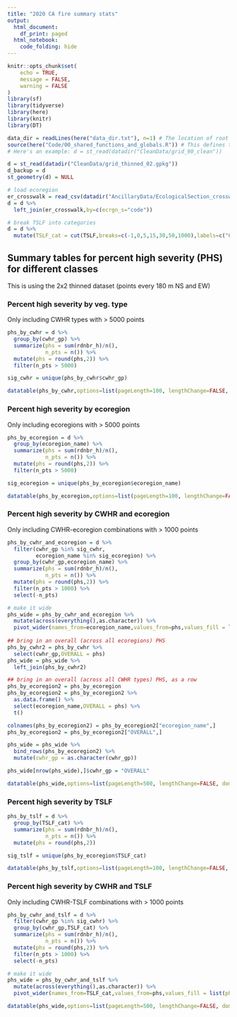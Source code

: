 ```yaml
---
title: "2020 CA fire summary stats"
output:
  html_document:
    df_print: paged
  html_notebook:
    code_folding: hide
---
```


```r

knitr::opts_chunk$set(
	echo = TRUE,
	message = FALSE,
	warning = FALSE
)
library(sf)
library(tidyverse)
library(here)
library(knitr)
library(DT)

data_dir = readLines(here("data_dir.txt"), n=1) # The location of root of the data directory on your computer should be specified in "data_dir.txt" (ignored by git)
source(here("Code/00_shared_functions_and_globals.R")) # This defines the function `datadir()` which makes it easy to refer to data that is stored outside the repo
# Here's an example: d = st_read(datadir("CleanData/grid_90_clean"))

d = st_read(datadir("CleanData/grid_thinned_02.gpkg"))
d_backup = d
st_geometry(d) = NULL

# load ecoregion
er_crosswalk = read_csv(datadir("AncillaryData/EcologicalSection_crosswalk.csv"))
d = d %>%
  left_join(er_crosswalk,by=c(ecrgn_s="code"))

# break TSLF into categories
d = d %>%
  mutate(TSLF_cat = cut(TSLF,breaks=c(-1,0,5,15,30,50,1000),labels=c("0","1-5","6-15","16-30","31-50","50+"), include.lowest=TRUE))


```


## Summary tables for percent high severity (PHS) for different classes
This is using the 2x2 thinned dataset (points every 180 m NS and EW)

### Percent high severity by veg. type
Only including CWHR types with > 5000 points

```r
phs_by_cwhr = d %>%
  group_by(cwhr_gp) %>%
  summarize(phs = sum(rdnbr_h)/n(),
            n_pts = n()) %>%
  mutate(phs = round(phs,2)) %>%
  filter(n_pts > 5000)

sig_cwhr = unique(phs_by_cwhr$cwhr_gp)

datatable(phs_by_cwhr,options=list(pageLength=100, lengthChange=FALSE, dom='t', columnDefs =          list(list(className = 'dt-center', targets = "_all"))), width=500)
```
### Percent high severity by ecoregion
Only including ecoregions with > 5000 points
```r
phs_by_ecoregion = d %>%
  group_by(ecoregion_name) %>%
  summarize(phs = sum(rdnbr_h)/n(),
            n_pts = n()) %>%
  mutate(phs = round(phs,2)) %>%
  filter(n_pts > 5000)

sig_ecoregion = unique(phs_by_ecoregion$ecoregion_name)

datatable(phs_by_ecoregion,options=list(pageLength=100, lengthChange=FALSE, dom='t', columnDefs =          list(list(className = 'dt-center', targets = "_all"))), width=500)
```
### Percent high severity by CWHR and ecoregion
Only including CWHR-ecoregion combinations with > 1000 points
```r
phs_by_cwhr_and_ecoregion = d %>%
  filter(cwhr_gp %in% sig_cwhr,
         ecoregion_name %in% sig_ecoregion) %>%
  group_by(cwhr_gp,ecoregion_name) %>%
  summarize(phs = sum(rdnbr_h)/n(),
            n_pts = n()) %>%
  mutate(phs = round(phs,2)) %>%
  filter(n_pts > 1000) %>%
  select(-n_pts)

# make it wide
phs_wide = phs_by_cwhr_and_ecoregion %>%
  mutate(across(everything(),as.character)) %>%
  pivot_wider(names_from=ecoregion_name,values_from=phs,values_fill = list(phs="--"))
  
## bring in an overall (across all ecoregions) PHS
phs_by_cwhr2 = phs_by_cwhr %>%
  select(cwhr_gp,OVERALL = phs)
phs_wide = phs_wide %>%
  left_join(phs_by_cwhr2)

## bring in an overall (across all CWHR types) PHS, as a row
phs_by_ecoregion2 = phs_by_ecoregion
phs_by_ecoregion2 = phs_by_ecoregion2 %>%
  as.data.frame() %>%
  select(ecoregion_name,OVERALL = phs) %>%
  t()

colnames(phs_by_ecoregion2) = phs_by_ecoregion2["ecoregion_name",]
phs_by_ecoregion2 = phs_by_ecoregion2["OVERALL",]

phs_wide = phs_wide %>%
  bind_rows(phs_by_ecoregion2) %>%
  mutate(cwhr_gp = as.character(cwhr_gp))

phs_wide[nrow(phs_wide),]$cwhr_gp = "OVERALL"

datatable(phs_wide,options=list(pageLength=500, lengthChange=FALSE, dom='t', columnDefs =          list(list(className = 'dt-center', targets = "_all"))), width=500)
```

### Percent high severity by TSLF
```r
phs_by_tslf = d %>%
  group_by(TSLF_cat) %>%
  summarize(phs = sum(rdnbr_h)/n(),
            n_pts = n()) %>%
  mutate(phs = round(phs,2))

sig_tslf = unique(phs_by_ecoregion$TSLF_cat)

datatable(phs_by_tslf,options=list(pageLength=100, lengthChange=FALSE, dom='t', columnDefs =          list(list(className = 'dt-center', targets = "_all"))), width=500)
```

### Percent high severity by CWHR and TSLF
Only including CWHR-TSLF combinations with > 1000 points
```r
phs_by_cwhr_and_tslf = d %>%
  filter(cwhr_gp %in% sig_cwhr) %>%
  group_by(cwhr_gp,TSLF_cat) %>%
  summarize(phs = sum(rdnbr_h)/n(),
            n_pts = n()) %>%
  mutate(phs = round(phs,2)) %>%
  filter(n_pts > 1000) %>%
  select(-n_pts)

# make it wide
phs_wide = phs_by_cwhr_and_tslf %>%
  mutate(across(everything(),as.character)) %>%
  pivot_wider(names_from=TSLF_cat,values_from=phs,values_fill = list(phs="--"))

datatable(phs_wide,options=list(pageLength=500, lengthChange=FALSE, dom='t', columnDefs =          list(list(className = 'dt-center', targets = "_all"))), width=500)
```
